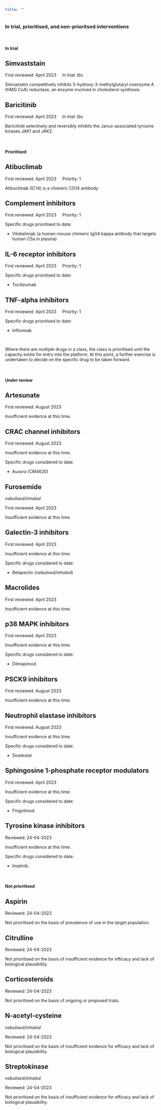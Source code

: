 ```yaml
---
title: ""
---
```


### In trial, prioritised, and non-prioritsed interventions

<br />

#### In trial

::: {.callout-tip icon="false" collapse="true"}
## Simvaststain

First reviewed: April 2023     In trial: tbc

Simvastatin competitively inhibits 3-hydroxy-3-methylglutaryl coenzyme A (HMG CoA) reductase, an enzyme involved in cholesterol synthesis.
:::

::: {.callout-tip icon="false" collapse="true"}
## Baricitinib

First reviewed: April 2023     In trial: tbc

Baricitinib selectively and reversibly inhibits the Janus-associated tyrosine kinases JAK1 and JAK2.
:::

<br />

#### Prioritised

::: {.callout-caution icon="false" collapse="true"}
## Atibuclimab

First reviewed: April 2023     Priority: 1

Atibuclimab (IC14) is a chimeric CD14 antibody
:::

::: {.callout-caution icon="false" collapse="true"}
## Complement inhibitors

First reviewed: April 2023     Priority: 1

Specific drugs prioritised to date:

-   Vilobelimab (a human-mouse chimeric IgG4 kappa antibody that targets human C5a in plasma)
:::

::: {.callout-caution icon="false" collapse="true"}
## IL-6 receptor inhibitors

First reviewed: April 2023     Priority: 1

Specific drugs prioritised to date:

-   Tocilizumab
:::

::: {.callout-caution icon="false" collapse="true"}
## TNF-alpha inhibitors

First reviewed: April 2023     Priority: 1

Specific drugs prioritised to date:

-   Infliximab
:::

<br />

Where there are multiple drugs in a class, the class is prioritised until the capacity exists for entry into the platform. At this point, a further exercise is undertaken to decide on the specific drug to be taken forward.

<br />

#### Under review

::: {.callout-note icon="false" collapse="true"}
## Artesunate

First reviewed: August 2023

Insufficient evidence at this time.
:::

::: {.callout-note icon="false" collapse="true"}
## CRAC channel inhibitors

First reviewed: August 2023

Insufficient evidence at this time.

Specific drugs considered to date:

-   Auxora (CM4620)
:::

::: {.callout-note icon="false" collapse="true"}
## Furosemide

*nebulised/inhaled*

First reviewed: April 2023

Insufficient evidence at this time.
:::

::: {.callout-note icon="false" collapse="true"}
## Galectin-3 inhibitors

First reviewed: April 2023

Insufficient evidence at this time.

Specific drugs considered to date:

-   Belapectin (*nebulised/inhaled*)
:::

::: {.callout-note icon="false" collapse="true"}
## Macrolides

First reviewed: April 2023

Insufficient evidence at this time.
:::

::: {.callout-note icon="false" collapse="true"}
## p38 MAPK inhibitors

First reviewed: April 2023

Insufficient evidence at this time.

Specific drugs considered to date:

-   Dilmapimod
:::

::: {.callout-note icon="false" collapse="true"}
## PSCK9 inhibitors

First reviewed: August 2023

Insufficient evidence at this time.
:::

::: {.callout-note icon="false" collapse="true"}
## Neutrophil elastase inhibitors

First reviewed: August 2023

Insufficient evidence at this time.

Specific drugs considered to date:

-   Sivelestat
:::

::: {.callout-note icon="false" collapse="true"}
## Sphingosine 1-phosphate receptor modulators

First reviewed: April 2023

Insufficient evidence at this time.

Specific drugs considered to date:

-   Fingolimod
:::

::: {.callout-note icon="false" collapse="true"}
## Tyrosine kinase inhibitors

Reviewed: 24-04-2023

Insufficient evidence at this time.

Specific drugs considered to date:

-   Imatinib.
:::

<br />

#### Not prioritised

::: {.callout-important icon="false" collapse="true"}
## Aspirin

Reviewed: 24-04-2023

Not prioritised on the basis of prevalence of use in the target population.
:::

::: {.callout-important icon="false" collapse="true"}
## Citrulline

Reviewed: 24-04-2023

Not prioritised on the basis of insufficient evidence for efficacy and lack of biological plausibility.
:::

::: {.callout-important icon="false" collapse="true"}
## Corticosteroids

Reviewed: 24-04-2023

Not prioritised on the basis of ongoing or proposed trials.
:::

::: {.callout-important icon="false" collapse="true"}
## N-acetyl-cysteine

*nebulised/inhaled*

Reviewed: 24-04-2023

Not prioritised on the basis of insufficient evidence for efficacy and lack of biological plausibility.
:::

::: {.callout-important icon="false" collapse="true"}
## Streptokinase

*nebulised/inhaled*

Reviewed: 24-04-2023

Not prioritised on the basis of insufficient evidence for efficacy and lack of biological plausibility.
:::
